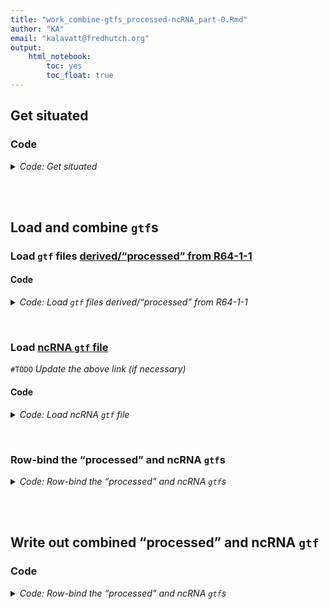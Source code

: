 ```yaml
---
title: "work_combine-gtfs_processed-ncRNA_part-0.Rmd"
author: "KA"
email: "kalavatt@fredhutch.org"
output:
    html_notebook:
        toc: yes
        toc_float: true
---
```


## Get situated
### Code
<details>
<summary><i>Code: Get situated</i></summary>

```r
#!/usr/bin/env Rscript

library(GenomicRanges)
library(IRanges)
library(plyr)
library(readxl)
library(rtracklayer)
library(tidyverse)

options(scipen = 999)
options(ggrepel.max.overlaps = Inf)

if(base::isTRUE(stringr::str_detect(getwd(), "kalavattam"))) {
    p_local <- "/Users/kalavattam/Dropbox/FHCC"
} else {
    p_local <- "/Users/kalavatt/projects-etc"
}
p_wd <- "2022_transcriptome-construction/results/2023-0215"

setwd(paste(p_local, p_wd, sep = "/"))
getwd()

rm(p_local, p_wd)
```
</details>
<br />
<br />

## Load and combine `gtf`s
### Load `gtf` files [derived/"processed" from R64-1-1](./work_assess-process_R64-1-1_gff3_part-1.Rmd)
#### Code
<details>
<summary><i>Code: Load `gtf` files derived/"processed" from R64-1-1</i></summary>

```r
#!/usr/bin/env Rscript

read_processed_gtf <- function(file) {
    tbl <- file %>%
        rtracklayer::import() %>%
        tibble::as_tibble() %>%
        dplyr::select(-c(width, score, phase)) %>%
        dplyr::rename(feature =  type.1) %>%
        dplyr::arrange(seqnames, start)
    tbl[tbl == "NA"] <- NA_character_
    
    return(tbl)
}


p_processed <- "./outfiles_gtf-gff3/comprehensive/S288C_reference_genome_R64-1-1_20110203"
f_gene <- "processed_gene_sense.gtf"
f_PG <- "processed_PG_sense.gtf"
f_snRNA <- "processed_snRNA_sense.gtf"
f_snoRNA <- "processed_snoRNA_sense.gtf"
f_TE <- "processed_TE_sense.gtf"

t_gene <- paste(p_processed, f_gene, sep = "/") %>% read_processed_gtf()
t_PG <- paste(p_processed, f_PG, sep = "/") %>% read_processed_gtf()
t_snRNA <- paste(p_processed, f_snRNA, sep = "/") %>% read_processed_gtf()
t_snoRNA <- paste(p_processed, f_snoRNA, sep = "/") %>% read_processed_gtf()
t_TE <- paste(p_processed, f_TE, sep = "/") %>% read_processed_gtf()

t_processed <- dplyr::bind_rows(t_gene, t_PG, t_snRNA, t_snoRNA, t_TE) %>%
    dplyr::arrange(seqnames, start)

rm(p_processed, f_gene, f_PG, f_snRNA, f_snoRNA, f_TE)
rm(t_gene, t_PG, t_snRNA, t_snoRNA, t_TE)
```
</details>
<br />

### Load [ncRNA `gtf` file](./work_representative-non-coding-transcriptome_part-4.Rmd)
`#TODO` *Update the above link (if necessary)*

#### Code
<details>
<summary><i>Code: Load ncRNA `gtf` file</i></summary>

```r
#!/usr/bin/env Rscript

read_ncRNA_gtf <- function(file) {
    tbl <- file %>%
        rtracklayer::import() %>%
        tibble::as_tibble() %>%
        dplyr::select(-c(width, score, phase, liftOver)) %>%
        dplyr::rename(feature = type.1) %>%
        dplyr::mutate(
            orf_classification = NA_character_,
            source_id = NA_character_
        ) %>%
        dplyr::arrange(seqnames, start)
    
    return(tbl)
}

p_ncRNA <- "./outfiles_gtf-gff3/representation"
f_ncRNA <- "Greenlaw-et-al_ncRNAs.gtf"

t_ncRNA <- paste(p_ncRNA, f_ncRNA, sep = "/") %>% read_ncRNA_gtf()

rm(p_ncRNA, f_ncRNA)
```
</details>
<br />

### Row-bind the "processed" and ncRNA `gtf`s
<details>
<summary><i>Code: Row-bind the "processed" and ncRNA `gtf`s</i></summary>

```r
#!/usr/bin/env Rscript

t_bound <- dplyr::bind_rows(t_processed, t_ncRNA) %>%
    dplyr::arrange(seqnames, start)
```
</details>
<br />
<br />

## Write out combined "processed" and ncRNA `gtf`
### Code
<details>
<summary><i>Code: Row-bind the "processed" and ncRNA `gtf`s</i></summary>

```r
#!/usr/bin/env Rscript

write_gtf <- function(x, y) {
    # ...
    # :param x: tibble
    # :param y: outfile
    # :return: NA
    readr::write_tsv(
        x,
        y,
        col_names = FALSE,
        quote = "none",
        escape = "none"
    )
}


p_gtf <- "./outfiles_gtf-gff3/representation"
f_gtf <- "Greenlaw-et-al_representative-coding-ncRNA-transcriptome.gtf"
t_gtf <- t_bound %>%
    dplyr::mutate(score = ".", frame = ".") %>%
    dplyr::relocate(c("seqnames", "source", "type"), .before = "start") %>%
    dplyr::relocate(c("score", "strand", "frame"), .after = "end") %>%
    dplyr::mutate(
        attribute = paste(
            paste0("gene_id \"", gene_id, "\""),
            paste0("transcript_id \"", transcript_id, "\""),
            paste0("type \"", feature, "\""),
            paste0("orf_classification \"", orf_classification, "\""),
            paste0("source_id \"", source_id, "\""),
            sep = "; "
        )
    ) %>%
    dplyr::select(
        -c(gene_id, transcript_id, feature, orf_classification, source_id)
    )

write_gtf(t_gtf, paste(p_gtf, f_gtf, sep = "/"))
rm(p_gtf, f_gtf)
```
</details>
<br />
